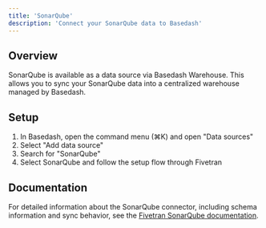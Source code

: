 ```yaml
---
title: 'SonarQube'
description: 'Connect your SonarQube data to Basedash'
---
```


## Overview

SonarQube is available as a data source via Basedash Warehouse. This allows you to sync your SonarQube data into a centralized warehouse managed by Basedash.

## Setup

1. In Basedash, open the command menu (⌘K) and open "Data sources"
2. Select "Add data source"
3. Search for "SonarQube"
4. Select SonarQube and follow the setup flow through Fivetran

## Documentation

For detailed information about the SonarQube connector, including schema information and sync behavior, see the [Fivetran SonarQube documentation](https://fivetran.com/docs/connectors/applications/sonarqube).
